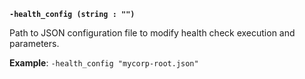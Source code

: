 <a id="pki-arg-health-config" />

**`-health_config (string : "")`**

Path to JSON configuration file to modify health check execution and parameters.

**Example**: `-health_config "mycorp-root.json"`